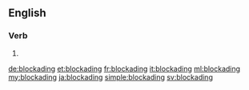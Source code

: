 ==English==

===Verb===
{{head|en|present participle}}

# {{present participle of|blockade|lang=en}}

[[de:blockading]]
[[et:blockading]]
[[fr:blockading]]
[[it:blockading]]
[[ml:blockading]]
[[my:blockading]]
[[ja:blockading]]
[[simple:blockading]]
[[sv:blockading]]